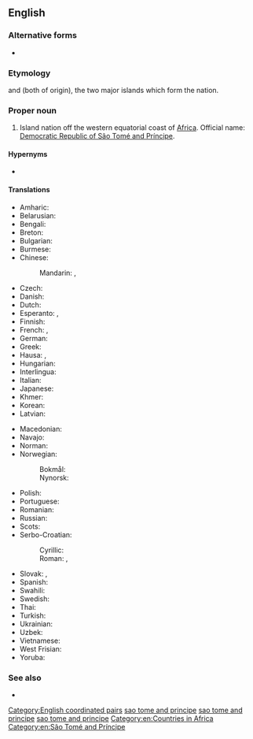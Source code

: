 {{also|Sao Tome and Principe}}
==English==
{{wikipedia}}

===Alternative forms===
* {{l|en|Sao Tome and Principe}}

===Etymology===
{{m|en|São Tomé}} and {{m|en|Príncipe}} (both of {{etyl|pt|en}} origin), the two major islands which form the nation.

===Proper noun===
{{en-proper noun}}

# {{senseid|en|Q1039}}Island nation off the western equatorial coast of [[Africa]]. Official name: [[Democratic Republic of São Tomé and Príncipe]].

====Hypernyms====
* {{l|en|Subsahara}}

====Translations====
{{trans-top|id=Q1039|Democratic Republic of São Tomé and Príncipe}}
* Amharic: {{t|am|ሳን ቶሜ እና ፕሪንሲፔ}}
* Belarusian: {{t|be|Сан-Тамэ́ і Пры́нсіпі|f|n}}
* Bengali: {{t|bn|সাঁউ তুমি ও প্রিন্সিপি}}
* Breton: {{t|br|Sao Tome ha Principe}}
* Bulgarian: {{t|bg|Сао Томе́ и При́нсипи}}
* Burmese: {{t|my|ဆောင်တူမေးနှင့် ပရင်စီပီ}}
* Chinese:
*: Mandarin: {{t+|cmn|聖多美和普林西比|sc=Hani}}, {{t+|cmn|圣多美和普林西比|tr=Shèngduōměi hé Pǔlínxībǐ|sc=Hani}}
* Czech: {{t+|cs|Svatý Tomáš a Princův ostrov|m}}
* Danish: {{t|da|São Tomé og Príncipe}}
* Dutch: {{t+|nl|Sao Tomé en Principe}}
* Esperanto: {{t|eo|Saotomeo}}, {{t|eo|Sao-Tomeo kaj Principeo}}
* Finnish: {{t+|fi|São Tomé ja Príncipe}}
* French: {{t+|fr|Sao Tomé-et-Principe}}, {{t+|fr|São Tomé e Príncipe}}
* German: {{t+|de|São Tomé und Príncipe}}
* Greek: {{t|el|Σάο Τομέ και Πρίνσιπε}}
* Hausa: {{t|ha|Sawo Tome da Pirinsipe}}, {{t|ha|Sawo Tome da Paransip}}
* Hungarian: {{t+|hu|São Tomé és Príncipe}}
* Interlingua: {{t|ia|Sancte Tomey Principe}}
* Italian: {{t|it|São Tomé e Príncipe}}
* Japanese: {{t|ja|サントメプリンシペ|tr=Santomepurinshipe}}
* Khmer: {{t|km|សៅតូម៉េនិងព្រីនស៊ីប៉េ}}
* Korean: {{t|ko|^상투메 프린시페}}
* Latvian: {{t|lv|Santome un Prinsipi}}
{{trans-mid}}
* Macedonian: {{t|mk|Сао Томе и Принсипе|n|tr=Sáo Tóme i Prinsípe}}
* Navajo: {{t|nv|São Tomé dóó Príncipe}}
* Norman: {{t|nrf|São Tomé et Principe|m}}
* Norwegian:
*: Bokmål: {{t+|nb|São Tomé og Príncipe}}
*: Nynorsk: {{t+|nn|São Tomé og Príncipe}}
* Polish: {{t+|pl|Wyspy Świętego Tomasza i Książęca}}
* Portuguese: {{t+|pt|São Tomé e Príncipe}}
* Romanian: {{t|ro|São Tomé și Príncipe}}
* Russian: {{t|ru|Сан-Томе́ и При́нсипи|f|n|tr=San-Tomɛ́ i Prínsipi}}
* Scots: {{t|sco|São Tomé an Príncipe}}
* Serbo-Croatian:
*: Cyrillic:
*: Roman: {{t|sh|Sveti Toma i Princip|m}}, {{t|sh|Sao Tome i Principe|m}}
* Slovak: {{t|sk|Svätý Tomáš a Princov ostrov|m}}, {{t|sk|Svätý Tomáš|m}} {{qualifier|until 2006}}
* Spanish: {{t+|es|Santo Tomé y Príncipe}}
* Swahili: {{t|sw|Sao Tome na Principe}}
* Swedish: {{t+|sv|São Tomé och Príncipe}}
* Thai: {{t|th|เซาตูเมและปรินซีปี}}
* Turkish: {{t+|tr|São Tomé ve Príncipe}}
* Ukrainian: {{t|uk|Сан-Томе́ і При́нсіпі|f|n}}
* Uzbek: {{t+|uz|San-Tome va Prinsipi}}
* Vietnamese: {{t|vi|Sao Tô-mê và Prin-xi-pê}}
* West Frisian: {{t|fy|Sao Tomee en Prinsyp}}
* Yoruba: {{t|yo|Sao tomi ati piriiṣipi}}
{{trans-bottom}}

===See also===
* {{l|en|Appendix:Countries of the world|Countries of the world}}

[[Category:English coordinated pairs]]
[[Category:English terms spelled with Ã|sao tome and principe]]
[[Category:English terms spelled with É|sao tome and principe]]
[[Category:English terms spelled with Í|sao tome and principe]]
[[Category:en:Countries in Africa]]
[[Category:en:São Tomé and Príncipe]]